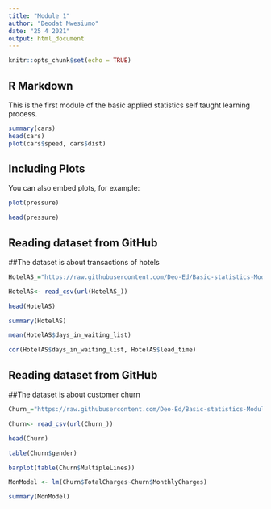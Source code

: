 ```yaml
---
title: "Module 1"
author: "Deodat Mwesiumo"
date: "25 4 2021"
output: html_document
---
```


```r
knitr::opts_chunk$set(echo = TRUE)
```

## R Markdown

This is the first module of the basic applied statistics self taught learning process.


```r
summary(cars)
head(cars)
plot(cars$speed, cars$dist)
```

## Including Plots

You can also embed plots, for example:

```r
plot(pressure)

head(pressure)
```


## Reading dataset from GitHub
##The dataset is about transactions of hotels 
```r
HotelAS_="https://raw.githubusercontent.com/Deo-Ed/Basic-statistics-Module-1/master/HotelAS.csv"

HotelAS<- read_csv(url(HotelAS_))

head(HotelAS)

summary(HotelAS)

mean(HotelAS$days_in_waiting_list)

cor(HotelAS$days_in_waiting_list, HotelAS$lead_time)
```


## Reading dataset from GitHub
##The dataset is about customer churn
```r
Churn_="https://raw.githubusercontent.com/Deo-Ed/Basic-statistics-Module-1/master/churn.csv"

Churn<- read_csv(url(Churn_))

head(Churn)

table(Churn$gender)

barplot(table(Churn$MultipleLines))

MonModel <- lm(Churn$TotalCharges~Churn$MonthlyCharges)

summary(MonModel)
```

